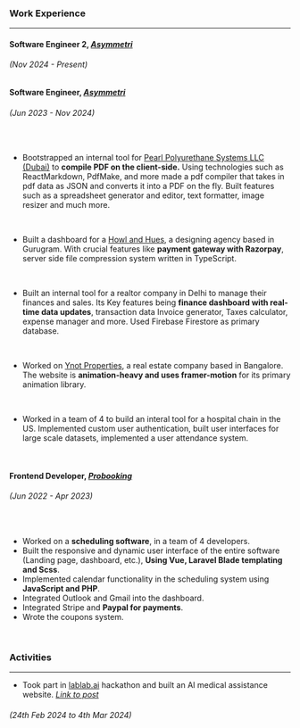 ### Work Experience

---

#### Software Engineer 2, _[Asymmetri](https://www.asymmetri.in/)_

###### (Nov 2024 - Present)

#### Software Engineer, _[Asymmetri](https://www.asymmetri.in/)_

###### (Jun 2023 - Nov 2024)

<br />

- Bootstrapped an internal tool for [Pearl Polyurethane Systems LLC
  (Dubai)](https://pearlpolyurethane.com/) to **compile PDF on the client-side.**
  Using technologies such as ReactMarkdown, PdfMake, and more made a pdf
  compiler that takes in pdf data as JSON and converts it into a PDF on the
  fly. Built features such as a spreadsheet generator and editor, text
  formatter, image resizer and much more.

  <br />

- Built a dashboard for a [Howl and Hues](https://www.howlandhues.com/), a designing agency based in Gurugram. With crucial features like **payment gateway with Razorpay**, server side file compression system written in TypeScript.

  <br />

- Built an internal tool for a realtor company in Delhi to manage their finances and sales. Its Key features being **finance dashboard with real-time data updates**, transaction data Invoice generator, Taxes calculator, expense manager and more. Used Firebase Firestore as primary database.

<br />

- Worked on [Ynot Properties](https://www.ynotproperties.in/), a real estate company based in Bangalore. The website is **animation-heavy and uses framer-motion** for its primary animation library.

<br />

- Worked in a team of 4 to build an interal tool for a hospital chain in the US. Implemented custom user authentication, built user interfaces for large scale datasets, implemented a user attendance system.

<br />

#### Frontend Developer, _[Probooking](https://www.getprobooking.com/)_<br/>

###### (Jun 2022 - Apr 2023)

<br />

- Worked on a **scheduling software**, in a team of 4 developers.
- Built the responsive and dynamic user interface of the entire software (Landing page, dashboard, etc.), **Using Vue, Laravel Blade templating and Scss**.
- Implemented calendar functionality in the scheduling system using **JavaScript and PHP**.
- Integrated Outlook and Gmail into the dashboard.
- Integrated Stripe and **Paypal for payments**.
- Wrote the coupons system.

<br />

### Activities

---

- Took part in [lablab.ai](https://lablab.ai/) hackathon and built an AI medical assistance website. _[Link to post](https://www.linkedin.com/posts/tanishqkrk_lablab-hackathon-certificate-activity-7043512375815090176-qb-W?utm_source=share&utm_medium=member_desktop)_

###### (24th Feb 2024 to 4th Mar 2024)

<br />
